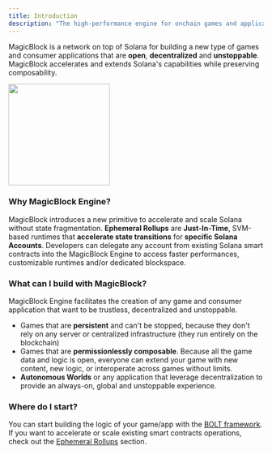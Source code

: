 ```yaml
---
title: Introduction
description: "The high-performance engine for onchain games and applications on Solana"
---
```


MagicBlock is a network on top of Solana for building a new type of games and consumer applications that are **open**, **decentralized** and **unstoppable**. MagicBlock accelerates and extends Solana's capabilities while preserving composability.

<img height="200" src="/images/architecture_overview.png" />

### Why MagicBlock Engine?
MagicBlock introduces a new primitive to accelerate and scale Solana without state fragmentation. **Ephemeral Rollups** are **Just-In-Time**, SVM-based runtimes that **accelerate state transitions** for **specific Solana Accounts**. Developers can delegate any account from existing Solana smart contracts into the MagicBlock Engine to access faster performances, customizable runtimes and/or dedicated blockspace.



### What can I build with MagicBlock?

MagicBlock Engine facilitates the creation of any game and consumer application that want to be trustless, decentralized and unstoppable.

- Games that are **persistent** and can't be stopped, because they don't rely on any server or centralized infrastructure (they run entirely on the blockchain)
- Games that are **permissionlessly composable**. Because all the game data and logic is open, everyone can extend your game with new content, new logic, or interoperate across games without limits.
- **Autonomous Worlds** or any application that leverage decentralization to provide an always-on, global and unstoppable experience.

### Where do I start?

You can start building the logic of your game/app with the [BOLT framework](/BOLT/Introduction/introduction).
If you want to accelerate or scale existing smart contracts operations, check out the [Ephemeral Rollups](/Accelerate/ephemeral_rollups) section.
